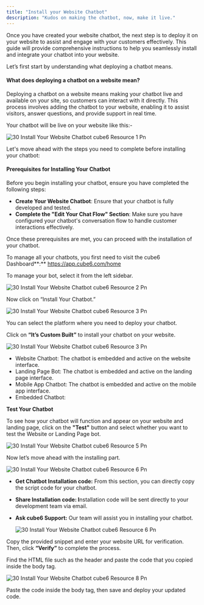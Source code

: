 ```yaml
---
title: "Install your Website Chatbot"
description: "Kudos on making the chatbot, now, make it live."
---
```


Once you have created your website chatbot, the next step is to deploy it on your website to assist and engage with your customers effectively. This guide will provide comprehensive instructions to help you seamlessly install and integrate your chatbot into your website.

Let’s first start by understanding what deploying a chatbot means.

#### **What does deploying a chatbot on a website mean?**

Deploying a chatbot on a website means making your chatbot live and available on your site, so customers can interact with it directly. This process involves adding the chatbot to your website, enabling it to assist visitors, answer questions, and provide support in real time.

Your chatbot will be live on your website like this:-

![30 Install Your Website Chatbot cube6 Resource 1 Pn](/images/how-cube6-works/install-website-chatbot/30.install_your_website_chatbot__cube6_resource_-1.png)

Let's move ahead with the steps you need to complete before installing your chatbot:

#### **Prerequisites for Installing Your Chatbot**

Before you begin installing your chatbot, ensure you have completed the following steps:

- **Create Your Website Chatbot**: Ensure that your chatbot is fully developed and tested.
- **Complete the "Edit Your Chat Flow" Section**: Make sure you have configured your chatbot's conversation flow to handle customer interactions effectively.

Once these prerequisites are met, you can proceed with the installation of your chatbot.

To manage all your chatbots, you first need to visit the cube6 Dashboard\*\*:\*\* https://app.cube6.com/home

To manage your bot, select it from the left sidebar.

![30 Install Your Website Chatbot cube6 Resource 2 Pn](/images/how-cube6-works/install-website-chatbot/30.install_your_website_chatbot__cube6_resource_-2.png)

Now click on “Install Your Chatbot.”

![30 Install Your Website Chatbot cube6 Resource 3 Pn](/images/how-cube6-works/install-website-chatbot/30.install_your_website_chatbot__cube6_resource_-3.png)

You can select the platform where you need to deploy your chatbot.

Click on **“It’s Custom Built”** to install your chatbot on your website.

![30 Install Your Website Chatbot cube6 Resource 3 Pn](/images/how-cube6-works/install-website-chatbot/30.install_your_website_chatbot__cube6_resource_-4.png)

- Website Chatbot: The chatbot is embedded and active on the website interface.
- Landing Page Bot: The chatbot is embedded and active on the landing page interface.
- Mobile App Chatbot: The chatbot is embedded and active on the mobile app interface.
- Embedded Chatbot:

**Test Your Chatbot**

To see how your chatbot will function and appear on your website and landing page, click on the **"Test"** button and select whether you want to test the Website or Landing Page bot.

![30 Install Your Website Chatbot cube6 Resource 5 Pn](/images/how-cube6-works/install-website-chatbot/30.install_your_website_chatbot__cube6_resource_-5.png)

Now let’s move ahead with the installing part.

![30 Install Your Website Chatbot cube6 Resource 6 Pn](/images/how-cube6-works/install-website-chatbot/30.install_your_website_chatbot__cube6_resource_-6.png)

- **Get Chatbot Installation code:** From this section, you can directly copy the script code for your chatbot.
- **Share Installation code: I**nstallation code will be sent directly to your development team via email.
- **Ask cube6 Support:** Our team will assist you in installing your chatbot.

  ![30 Install Your Website Chatbot cube6 Resource 6 Pn](/images/how-cube6-works/install-website-chatbot/30.install_your_website_chatbot__cube6_resource_-7.png)

Copy the provided snippet and enter your website URL for verification. Then, click **“Verify”** to complete the process.

Find the HTML file such as the header and paste the code that you copied inside the body tag.

![30 Install Your Website Chatbot cube6 Resource 8 Pn](/images/how-cube6-works/install-website-chatbot/30.install_your_website_chatbot__cube6_resource_-8.png)

Paste the code inside the body tag, then save and deploy your updated code.